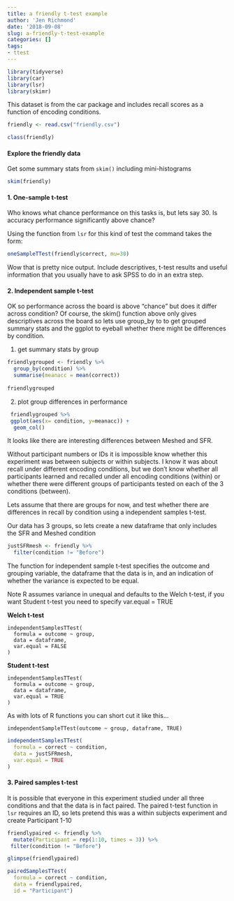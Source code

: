 ```yaml
---
title: a friendly t-test example
author: 'Jen Richmond'
date: '2018-09-08'
slug: a-friendly-t-test-example
categories: []
tags: 
- ttest
---
```


```r
library(tidyverse)
library(car)
library(lsr)
library(skimr)

```

This dataset is from the car package and includes recall scores as a function of encoding conditions. 

```r
friendly <- read.csv("friendly.csv")

class(friendly)
```

#### Explore the friendly data

Get some summary stats from `skim()` including mini-histograms

```r
skim(friendly)

```


#### 1. One-sample t-test

Who knows what chance performance on this tasks is, but lets say 30. Is accuracy performance significantly above chance?

Using the function from `lsr` for this kind of test the command takes the form: 


```r
oneSampleTTest(friendly$correct, mu=30)
```

Wow that is pretty nice output. Include descriptives, t-test results and useful information that you usually have to ask SPSS to do in an extra step. 

#### 2. Independent sample t-test

OK so performance across the board is above "chance" but does it differ across condition? Of course, the skim() function above only gives descriptives across the board so lets use group_by to to get grouped summary stats and the ggplot to eyeball whether there might be differences by condition. 

1. get summary stats by group

```r
friendlygrouped <- friendly %>%
  group_by(condition) %>%
  summarise(meanacc = mean(correct))
 
friendlygrouped
```
2. plot group differences in performance
```r
 friendlygrouped %>%
 ggplot(aes(x= condition, y=meanacc)) +
  geom_col()
```

It looks like there are interesting differences between Meshed and SFR. 

Without participant numbers or IDs it is impossible know whether this experiment was between subjects or within subjects. I know it was about recall under different encoding conditions, but we don't know whether all participants learned and recalled under all encoding conditions (within) or whether there were different groups of participants tested on each of the 3 conditions (between).

Lets assume that there are groups for now, and test whether there are differences in recall by condition using a independent samples t-test. 

Our data has 3 groups, so lets create a new dataframe that only includes the SFR and Meshed condition 

```r
justSFRmesh <- friendly %>%
  filter(condition != "Before")
```

The function for independent sample t-test specifies the outcome and grouping variable, the dataframe that the data is in, and an indication of whether the variance is expected to be equal. 

Note R assumes variance in unequal and defaults to the Welch t-test, if you want Student t-test you need to specify var.equal = TRUE

**Welch t-test** 
```
independentSamplesTTest(
  formula = outcome ~ group, 
  data = dataframe, 
  var.equal = FALSE
)
```

**Student t-test**

```
independentSamplesTTest(
  formula = outcome ~ group, 
  data = dataframe, 
  var.equal = TRUE
)
```

As with lots of R functions you can short cut it like this...

```
independentSampleTTest(outcome ~ group, dataframe, TRUE)

```


```r
independentSamplesTTest(
  formula = correct ~ condition, 
  data = justSFRmesh,
  var.equal = TRUE
)
```

#### 3. Paired samples t-test 

It is possible that everyone in this experiment studied under all three conditions and that the data is in fact paired. The paired t-test function in `lsr` requires an ID, so lets pretend this was a within subjects experiment and create Participant 1-10

```r
friendlypaired <- friendly %>%
  mutate(Participant = rep(1:10, times = 3)) %>%
 filter(condition != "Before")
```


```r
glimpse(friendlypaired)
```

```r
pairedSamplesTTest(
  formula = correct ~ condition, 
  data = friendlypaired, 
  id = "Participant")

```


